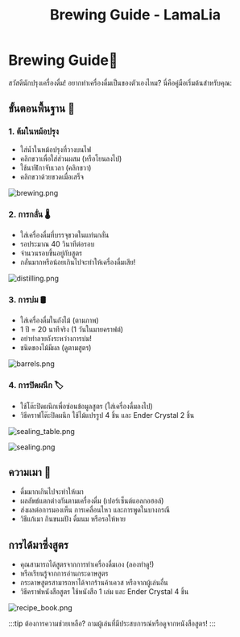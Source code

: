 ﻿---
id: brewing-guide
title: Brewing Guide - LamaLia
sidebar_label: Brewing Guide
description: คู่มือเริ่มต้นสำหรับการทำเครื่องดื่มใน LamaLia
---

# Brewing Guide🍺

สวัสดีนักปรุงเครื่องดื่ม! อยากทำเครื่องดื่มเป็นของตัวเองไหม? นี่คือคู่มือเริ่มต้นสำหรับคุณ:

## ขั้นตอนพื้นฐาน 📝

### 1. ต้มในหม้อปรุง
- ใส่น้ำในหม้อปรุงที่วางบนไฟ
- คลิกขวาเพื่อใส่ส่วนผสม (หรือโยนลงไป)
- ใช้นาฬิกาจับเวลา (คลิกขวา)
- คลิกขวาด้วยขวดเมื่อเสร็จ

![brewing.png](/img/doc/features/brewing/brewing.png)

### 2. การกลั่น 🌡️
- ใส่เครื่องดื่มที่บรรจุขวดในแท่นกลั่น
- รอประมาณ 40 วินาทีต่อรอบ
- จำนวนรอบขึ้นอยู่กับสูตร
- กลั่นมากหรือน้อยเกินไปจะทำให้เครื่องดื่มเสีย!

![distilling.png](/img/doc/features/brewing/distilling.png)

### 3. การบ่ม 🛢️
- ใส่เครื่องดื่มในถังไม้ (ตามภาพ)
- 1 ปี = 20 นาทีจริง (1 วันในมายคราฟต์)
- อย่าทำลายถังระหว่างการบ่ม!
- ชนิดของไม้มีผล (ดูตามสูตร)

![barrels.png](/img/doc/features/brewing/barrels.png)

### 4. การปิดผนึก 🏷️
- ใช้โต๊ะปิดผนึกเพื่อซ่อนข้อมูลสูตร (ใส่เครื่องดื่มลงไป)
- วิธีคราฟโต๊ะปิดผนึก ใช้ไม้แปรรูป 4 ชิ้น และ Ender Crystal 2 ชิ้น

![sealing_table.png](/img/doc/features/brewing/sealing_table.png)

![sealing.png](/img/doc/features/brewing/sealing.png)


## ความเมา 🍻
- ดื่มมากเกินไปจะทำให้เมา
- ผลลัพธ์แตกต่างกันตามเครื่องดื่ม (เปอร์เซ็นต์แอลกอฮอล์)
- ส่งผลต่อการมองเห็น การเคลื่อนไหว และการพูดในบางกรณี
- วิธีแก้เมา กินขนมปัง ดื่มนม หรือรอให้หาย

## การได้มาซึ่งสูตร
- คุณสามารถได้สูตรจากการทำเครื่องดื่มเอง (ลองทำดู!)
- หรือเรียนรู้จากการอ่านกระดาษสูตร
- กระดาษสูตรสามารถหาได้จากร้านค้าเควส หรือจากผู้เล่นอื่น
- วิธีคราฟหนังสือสูตร ใช้หนังสือ 1 เล่ม และ Ender Crystal 4 ชิ้น

![recipe_book.png](/img/doc/features/brewing/recipe_book.png)


:::tip
ต้องการความช่วยเหลือ? ถามผู้เล่นที่มีประสบการณ์หรือดูจากหนังสือสูตร!
:::

